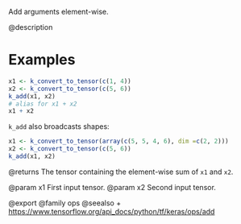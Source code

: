 Add arguments element-wise.

@description

# Examples
```r
x1 <- k_convert_to_tensor(c(1, 4))
x2 <- k_convert_to_tensor(c(5, 6))
k_add(x1, x2)
# alias for x1 + x2
x1 + x2
```

`k_add` also broadcasts shapes:
```r
x1 <- k_convert_to_tensor(array(c(5, 5, 4, 6), dim =c(2, 2)))
x2 <- k_convert_to_tensor(c(5, 6))
k_add(x1, x2)
```

@returns
The tensor containing the element-wise sum of `x1` and `x2`.

@param x1 First input tensor.
@param x2 Second input tensor.

@export
@family ops
@seealso
+ <https://www.tensorflow.org/api_docs/python/tf/keras/ops/add>
